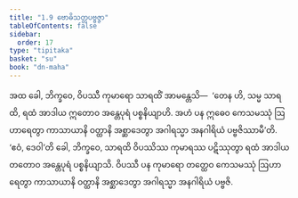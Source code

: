 ```yaml
---
title: "1.9 ဗောဓိသတ္တပဗ္ဗဇ္ဇာ"
tableOfContents: false
sidebar:
  order: 17
type: "tipitaka"
basket: "su"
book: "dn-maha"
---
```



<DynamicBreadcrumb />

<Division number="54" book="dn-maha">

<Paragraph number="108" book="dn-maha">
အထ ခေါ, ဘိက္ခဝေ, ဝိပဿီ ကုမာရော သာရထိံ အာမန္တေသိ—  ‘တေန ဟိ, သမ္မ သာရထိ, ရထံ အာဒါယ ဣတောဝ အန္တေပုရံ ပစ္စနိယျာဟိ. အဟံ ပန ဣဓေဝ ကေသမဿုံ ဩဟာရေတွာ ကာသာယာနိ ဝတ္ထာနိ အစ္ဆာဒေတွာ အဂါရသ္မာ အနဂါရိယံ ပဗ္ဗဇိဿာမီ’တိ. ‘ဧဝံ, ဒေဝါ’တိ ခေါ, ဘိက္ခဝေ, သာရထိ ဝိပဿိဿ ကုမာရဿ ပဋိဿုတွာ ရထံ အာဒါယ တတောဝ အန္တေပုရံ ပစ္စနိယျာသိ. ဝိပဿီ ပန ကုမာရော တတ္ထေဝ ကေသမဿုံ ဩဟာရေတွာ ကာသာယာနိ ဝတ္ထာနိ အစ္ဆာဒေတွာ အဂါရသ္မာ အနဂါရိယံ ပဗ္ဗဇိ.
</Paragraph>
</Division>